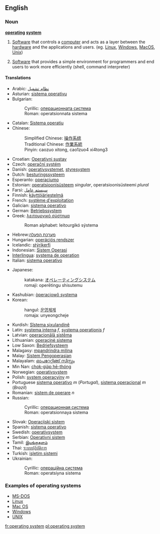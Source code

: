 ==English==

===Noun===
'''[[operating]] [[system]]'''

# {{software}} [[Software]] that controls a [[computer]] and acts as a layer between the [[hardware]] and the applications and users. (eg. [[Linux]], [[Windows]],  [[MacOS]], [[Unix]])
# {{software}} [[Software]] that provides a simple environment for programmers and end users to work more efficiently (shell, command interpreter)

====Translations====
{{top}}
*Arabic: [[نظام تشغيل]]
*Asturian: [[sistema operativu]]
*Bulgarian: 
*:Cyrillic: [[операционната система]]
*:Roman: operatsionnata sistema
*Catalan: [[Sistema operatiu]]
*Chinese: 
*:Simplified Chinese: [[操作系统]]
*:Traditional Chinese: [[作業系統]]
*:Pinyin: caozuo xitong, cao1zuo4 xi4tong3
*Croatian: [[Operativni sustav]]
*Czech: [[operační systém]]
*Danish: [[operativsystemet]], [[styresystem]]
*Dutch: [[besturingssysteem]]
*Esperanto: [[operaciumo]]
*Estonian: [[operatsioonisüsteem]] ''singular'', operatsioonisüsteemi ''plural''
*Farsi: [[سیستم عامل]]
*Finnish: [[käyttöjärjestelmä]]
*French: [[système d'exploitation]]
*Galician: [[sistema operativo]]
*German: [[Betriebssystem]]
*Greek: [[λειτουργικό σύστημα]] 
*:Roman alphabet: leitourgikó sýstema
*Hebrew:[[מערכת הפעלה]]
*Hungarian: [[operációs rendszer]]
*Icelandic: [[stýrikerfi]]
*Indonesian: [[Sistem Operasi]]
*[[Interlingua]]: [[systema de operation]]
*Italian: [[sistema operativo]]
{{mid}}
*Japanese: 
*:katakana: [[オペレーティングシステム]] 
*:romaji: oper&#275;tingu shisutemu
*Kashubian: [[òperacjowô systema]]
*Korean: 
*:hangul: [[운영체제]] 
*:romaja: unyeongcheje
*Kurdish: [[Sîstema şixulandinê]]
*Latin: [[systema interna]] ''f'', [[systema operationis]] ''f''
*Latvian: [[operacionālā sistēma]]
*Lithuanian: [[operacinė sistema]]
*Low Saxon: [[Bedriefsysteem]]
*Malagasy: [[mpandrindra milina]]
*Malay: [[Sistem Pengoperasian]]
*Malayalam: [[ഓപറേറ്റിങ്ങ്‌ സിസ്റ്റം]]
*Min Nan: [[chok-gia̍p hē-thóng]]
*Norwegian: [[operativsystem]]
*Polish: [[system operacyjny]] ''m''
*Portuguese [[sistema operativo]] ''m'' (''Portugal''), [[sistema operacional]] ''m'' (''Brazil'')
*Romanian: [[sistem de operare]] ''n''
*Russian: 
*:Cyrillic: [[операционная система]] 
*:Roman: operatsionnaya sistema
*Slovak: [[Operacijski sistem]]
*Spanish: [[sistema operativo]] {{m}}
*Swedish: [[operativsystem]]
*Serbian: [[Operativni sistem]]
*Tamil: [[இயங்குதளம்]]
*Thai: [[ระบบปฏิบัติการ]]
*Turkish: [[işletim sistemi]]
*Ukrainian: 
*:Cyrillic: [[операційна система]]
*:Roman: operatsiyna sistema
{{bottom}}

===Examples of operating systems===
* [[MS-DOS]]
* [[Linux|Linux]]
* [[Mac OS]]
* [[Microsoft Windows|Windows]]
* [[UNIX]]

[[fr:operating system]]
[[pl:operating system]]